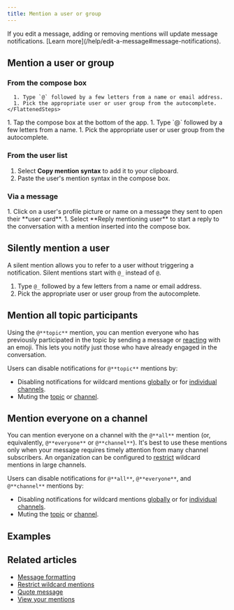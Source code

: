 ```yaml
---
title: Mention a user or group
---
```



<MentionsIntro />

<ZulipTip>
  If you edit a message, adding or removing mentions will update message
  notifications. [Learn more](/help/edit-a-message#message-notifications).
</ZulipTip>

## Mention a user or group

### From the compose box

<Tabs>
  <TabItem label="Desktop/Web">
    <FlattenedSteps>
      <StartComposing />

      1. Type `@` followed by a few letters from a name or email address.
      1. Pick the appropriate user or user group from the autocomplete.
    </FlattenedSteps>
  </TabItem>

  <TabItem label="Mobile">
    <Steps>
      1. Tap the compose box at the bottom of the app.
      1. Type `@` followed by a few letters from a name.
      1. Pick the appropriate user or user group from the autocomplete.
    </Steps>
  </TabItem>
</Tabs>

### From the user list

<FlattenedSteps>
  <RightSidebarUserCard />

  1. Select **Copy mention syntax** to add it to your clipboard.
  1. Paste the user's mention syntax in the compose box.
</FlattenedSteps>

### Via a message

<Steps>
  1. Click on a user's profile picture or name on a message they sent
     to open their **user card**.
  1. Select **Reply mentioning user** to start a reply to the conversation
     with a mention inserted into the compose box.
</Steps>

## Silently mention a user

A silent mention allows you to refer to a user without triggering a
notification. Silent mentions start with `@_` instead of `@`.

<FlattenedSteps>
  <StartComposing />

  1. Type `@_` followed by a few letters from a name or email address.
  1. Pick the appropriate user or user group from the autocomplete.
</FlattenedSteps>

## Mention all topic participants

Using the `@**topic**` mention, you can mention everyone who has previously
participated in the topic by sending a message or
[reacting](/help/emoji-reactions) with an emoji. This lets you notify just those
who have already engaged in the conversation.

Users can disable notifications for `@**topic**` mentions by:

* Disabling notifications for wildcard mentions
  [globally](/help/dm-mention-alert-notifications) or for [individual
  channels](/help/channel-notifications).
* Muting the [topic](/help/mute-a-topic) or [channel](/help/mute-a-channel).

## Mention everyone on a channel

You can mention everyone on a channel with the `@**all**` mention (or,
equivalently, `@**everyone**` or `@**channel**`). It's best to use these mentions
only when your message requires timely attention from many channel subscribers.
An organization can be configured to
[restrict](/help/restrict-wildcard-mentions) wildcard mentions in large channels.

Users can disable notifications for `@**all**`, `@**everyone**`, and
`@**channel**` mentions by:

* Disabling notifications for wildcard mentions
  [globally](/help/dm-mention-alert-notifications) or for [individual
  channels](/help/channel-notifications).
* Muting the [topic](/help/mute-a-topic) or [channel](/help/mute-a-channel).

## Examples

<MentionsExamples />

## Related articles

* [Message formatting](/help/format-your-message-using-markdown)
* [Restrict wildcard mentions](/help/restrict-wildcard-mentions)
* [Quote message](/help/quote-or-forward-a-message)
* [View your mentions](/help/view-your-mentions)
